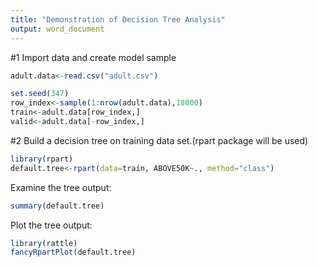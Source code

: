 ```yaml
---
title: "Demonstration of Decision Tree Analysis"
output: word_document
---
```


#1 Import data and create model sample
```r
adult.data<-read.csv("adult.csv")

set.seed(347)
row_index<-sample(1:nrow(adult.data),18000)
train<-adult.data[row_index,]
valid<-adult.data[-row_index,]
```

#2 Build a decision tree on training data set.(rpart package will be used)
```r
library(rpart)
default.tree<-rpart(data=train, ABOVE50K~., method="class")
```

Examine the tree output:
```r
summary(default.tree)
```

Plot the tree output:
```r
library(rattle)
fancyRpartPlot(default.tree)
```



